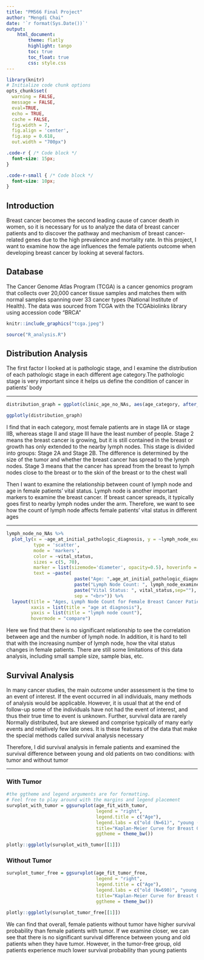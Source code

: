 ```yaml
---
title: "PM566 Final Project"
author: "Mengdi Chai"
date: '`r format(Sys.Date())`'
output: 
    html_document:
        theme: flatly
        highlight: tango
        toc: true
        toc_float: true
        css: style.css
---
```


```r
library(knitr)
# Initialize code chunk options
opts_chunk$set(
  warning = FALSE,
  message = FALSE,
  eval=TRUE,
  echo = TRUE,
  cache = FALSE,
  fig.width = 7, 
  fig.align = 'center',
  fig.asp = 0.618,
  out.width = "700px")
```

```css
.code-r { /* Code block */
  font-size: 15px;
}

.code-r-small { /* Code block */
  font-size: 10px;
}
```


<h2><strong> Introduction </strong> </h2> 

<p> Breast cancer becomes the second leading cause of cancer death in women, so it is necessary for us to analyze the data of breast cancer patients and to discover the pathway and mechanism of breast cancer-related genes due to the high prevalence and mortality rate. In this project, I want to examine how the age influences the female patients outcome when developing breast cancer by looking at several factors.  </p>


<h2><strong> Database </strong> </h2> 

<p> The Cancer Genome Atlas Program (TCGA) is a cancer genomics program that collects
 over 20,000 cancer tissue samples and matches them with normal samples spanning over 33
 cancer types (National Institute of Health). The data was sourced from TCGA with the TCGAbiolinks library using accession code “BRCA” </p>
 
```r
knitr::include_graphics("tcga.jpeg")
```


```r
source("R_analysis.R")
```

<h2><strong> Distribution Analysis </strong> </h2> 

<p> The first factor I looked at is pathologic stage, and I examine the distribution of each pathologic stage in each different age category.The pathologic stage is very important since it helps us define the condition of cancer in patients' body </p>

<hr>

```r
distribution_graph = ggplot(clinic_age_no_NAs, aes(age_category, after_stat(count))) + geom_bar(aes(fill =ajcc_pathologic_stage ), position = "dodge") + scale_fill_viridis_d() + labs(title="Distribution of pathologic stages in each age category", x = "age category", y= "count") + mynamestheme

ggplotly(distribution_graph)
```

<p> I find that in each category, most female patients are in stage IIA or stage IIB, whereas stage II and stage III have the least number of people. Stage 2 means the breast cancer is growing, but it is still contained in the breast or growth has only extended to the nearby lymph nodes. This stage is divided into groups: Stage 2A and Stage 2B. The difference is determined by the size of the tumor and whether the breast cancer has spread to the lymph nodes. Stage 3 means that the cancer has spread from the breast to lymph nodes close to the breast or to the skin of the breast or to the chest wall </p> 

<p> Then I want to examine the relationship between count of lymph node and age in female patients' vital status. Lymph node is another important markers to examine the breast cancer. If breast cancer spreads, it typically goes first to nearby lymph nodes under the arm. Therefore, we want to see how the count of lymph node affects female patients' vital status in different ages </p>  
<hr>

```r
lymph_node_no_NAs %>% 
  plot_ly(x = ~age_at_initial_pathologic_diagnosis, y = ~lymph_node_examined_count, 
          type = 'scatter',
          mode = 'markers',
          color = ~vital_status,
          sizes = c(5, 70),
          marker = list(sizemode='diameter', opacity=0.5), hoverinfo = 'text',
          text = ~paste( 
                         paste("Age: ",age_at_initial_pathologic_diagnosis , sep="") ,
                         paste("Lymph Node Count: ", lymph_node_examined_count, sep=""),
                         paste("Vital Status: ", vital_status,sep=""),
                         sep = "<br>")) %>%
  layout(title = "Ages, Lymph Node Count for Female Breast Cancer Patients",
         xaxis = list(title = "age at diagnosis"), 
         yaxis = list(title = "lymph node count"),
         hovermode = "compare")
```
<p> Here we find that there is no significant relationship to see the correlation between age and the number of lymph node. In addition, it is hard to tell that with the increasing number of lymph node, how the vital status changes in female patients. There are still some limitations of this data analysis, including small sample size, sample bias, etc. </p>

<h2><strong> Survival Analysis </strong> </h2> 

<p> In many cancer studies, the main outcome under assessment is the time to an event of interest. If the event occurred in all individuals, many methods of analysis would be applicable. However, it is usual that at the end of follow-up some of the individuals have not had the event of interest, and thus their true time to event is unknown. Further, survival data are rarely Normally distributed, but are skewed and comprise typically of many early events and relatively few late ones. It is these features of the data that make the special methods called survival analysis necessary </p>

<p> Therefore, I did survival analysis in female patients and examined the survival difference between young and old patients on two conditions: with tumor and without tumor </p>

<hr>


### With Tumor

```r
#the ggtheme and legend arguments are for formatting. 
# Feel free to play around with the margins and legend placement
survplot_with_tumor = ggsurvplot(age_fit_with_tumor, 
                                 legend = "right",
                                 legend.title = c("Age"),
                                 legend.labs = c("old (N=61)", "young (N=38)"),
                                 title="Kaplan-Meier Curve for Breast Cancer Survival with tumor (N=99)",
                                 ggtheme = theme_bw()) 

plotly::ggplotly(survplot_with_tumor[[1]])
```

### Without Tumor

```r
survplot_tumor_free = ggsurvplot(age_fit_tumor_free, 
                                 legend = "right",
                                 legend.title = c("Age"),
                                 legend.labs = c("old (N=690)", "young (N=237)"),
                                 title="Kaplan-Meier Curve for Breast Cancer Survival without tumor (N=928)",
                                 ggtheme = theme_bw()) 

plotly::ggplotly(survplot_tumor_free[[1]])
```


<p> We can find that overall, female patients without tumor have higher survival probability than female patients with tumor. If we examine closer, we can see that there is no significant survival difference between young and old patients when they have tumor. However, in the tumor-free group, old patients experience much lower survival probability than young patients </p> 

